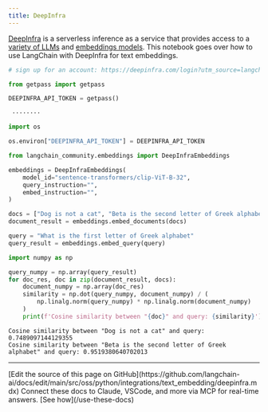 ```yaml
---
title: DeepInfra
---
```


[DeepInfra](https://deepinfra.com/?utm_source=langchain) is a serverless inference as a service that provides access to a [variety of LLMs](https://deepinfra.com/models?utm_source=langchain) and [embeddings models](https://deepinfra.com/models?type=embeddings&utm_source=langchain). This notebook goes over how to use LangChain with DeepInfra for text embeddings.

```python
# sign up for an account: https://deepinfra.com/login?utm_source=langchain

from getpass import getpass

DEEPINFRA_API_TOKEN = getpass()
```

```output
 ········
```

```python
import os

os.environ["DEEPINFRA_API_TOKEN"] = DEEPINFRA_API_TOKEN
```

```python
from langchain_community.embeddings import DeepInfraEmbeddings
```

```python
embeddings = DeepInfraEmbeddings(
    model_id="sentence-transformers/clip-ViT-B-32",
    query_instruction="",
    embed_instruction="",
)
```

```python
docs = ["Dog is not a cat", "Beta is the second letter of Greek alphabet"]
document_result = embeddings.embed_documents(docs)
```

```python
query = "What is the first letter of Greek alphabet"
query_result = embeddings.embed_query(query)
```

```python
import numpy as np

query_numpy = np.array(query_result)
for doc_res, doc in zip(document_result, docs):
    document_numpy = np.array(doc_res)
    similarity = np.dot(query_numpy, document_numpy) / (
        np.linalg.norm(query_numpy) * np.linalg.norm(document_numpy)
    )
    print(f'Cosine similarity between "{doc}" and query: {similarity}')
```

```output
Cosine similarity between "Dog is not a cat" and query: 0.7489097144129355
Cosine similarity between "Beta is the second letter of Greek alphabet" and query: 0.9519380640702013
```

---

<Callout icon="pen-to-square" iconType="regular">
    [Edit the source of this page on GitHub](https://github.com/langchain-ai/docs/edit/main/src/oss/python/integrations/text_embedding/deepinfra.mdx)
</Callout>
<Tip icon="terminal" iconType="regular">
    Connect these docs to Claude, VSCode, and more via MCP for    real-time answers. [See how](/use-these-docs)
</Tip>
